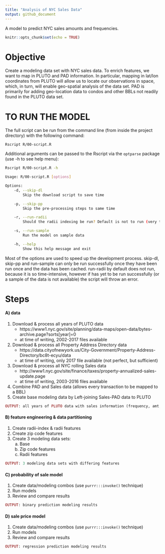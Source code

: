 ---
title: "Analysis of NYC Sales Data"
output: github_document
---

A model to predict NYC sales amounts and frequencies. 

```{r setup, include=FALSE}
knitr::opts_chunk$set(echo = TRUE)
```

# Objective
Create a modeling data set with NYC sales data. To enrich features, we want to map in PLUTO and PAD information. In particular, mapping in lat/lon coordinates from PLUTO will allow us to locate our observations in space, which, in turn, will enable geo-spatial analysis of the data set. PAD is primarily for adding geo-location data to condos and other BBLs not readily found in the PLUTO data set. 

# TO RUN THE MODEL

The full script can be run from the command line (from inside the project directory) with the following command:

`Rscript R/00-script.R`

Additional arguments can be passed to the Rscript via the `optparse` package (use -h to see help menu):

```{bash eval=FALSE, include=TRUE}
Rscript R/00-script.R -h

Usage: R/00-script.R [options]

Options:
	-d, --skip-dl
		Skip the download script to save time

	-p, --skip-pp
		Skip the pre-processing steps to same time

	-r, --run-radii
		Should the radii indexing be run? Default is not to run (very time intensive)

	-s, --run-sample
		Run the model on sample data

	-h, --help
		Show this help message and exit
```

Most of the options are used to speed up the development process. skip-dl, skip-pp and run-sample can only be run successfully once they have been run once and the data has been cached. run-radii by default does not run, because it is so time-intensive, however if has yet to be run successfully (or a sample of the data is not available) the script will throw an error. 


# Steps

#### A) data
1) Download & process all years of PLUTO data
    - https://www1.nyc.gov/site/planning/data-maps/open-data/bytes-archive.page?sorts[year]=0
    - at time of writing, 2002-2017 files available
2) Download & process all Property Address Directory data
    - https://data.cityofnewyork.us/City-Government/Property-Address-Directory/bc8t-ecyu/data
    - at time of writing, only 2017 file available (not perfect, but sufficient)
3) Download & process all NYC rolling Sales data
    - http://www1.nyc.gov/site/finance/taxes/property-annualized-sales-update.page
    - at time of writing, 2003-2016 files available
4) Combine PAD and Sales data (allows every transaction to be mapped to a BBL)
5) Create base modeling data by Left-joining Sales-PAD data to PLUTO

```ruby
OUTPUT: all years of PLUTO data with sales information (frequency, amt, etc)
```

#### B) feature engineering & data partitioning
1) Create radii-index & radii features
2) Create zip code features
3) Create 3 modeling data sets:
    a) Base
    b) Zip code features
    c) Radii features 

```ruby
OUTPUT: 3 modeling data sets with differing features
```

#### C) probability of sale model
1) Create data/modeling combos (use `purrr:::invoke()` technique)
2) Run models
3) Review and compare results
 
```ruby
OUTPUT: binary prediction modeling results
```

#### D) sale price model
1) Create data/modeling combos (use `purrr:::invoke()` technique)
2) Run models
3) Review and compare results
 

```ruby
OUTPUT: regression prediction modeling results
```







